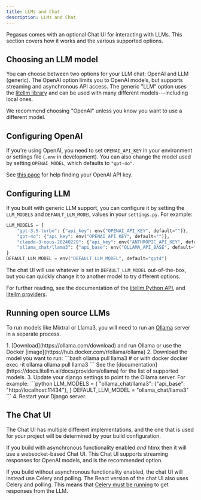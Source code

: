 ```yaml
---
title: LLMs and Chat
description: LLMs and Chat
---
```



Pegasus comes with an optional Chat UI for interacting with LLMs.
This section covers how it works and the various supported options.

## Choosing an LLM model

You can choose between two options for your LLM chat: OpenAI and LLM (generic).
The OpenAI option limits you to OpenAI models, but supports streaming and asynchronous API access.
The generic "LLM" option uses the [litellm library](https://docs.litellm.ai/docs/) and can be used with many different
models---including local ones.

We recommend choosing "OpenAI" unless you know you want to use a different model.

## Configuring OpenAI

If you're using OpenAI, you need to set `OPENAI_API_KEY` in your environment or settings file (`.env` in development).
You can also change the model used by setting `OPENAI_MODEL`, which defaults to `"gpt-4o"`.

See [this page](https://help.openai.com/en/articles/4936850-where-do-i-find-my-secret-api-key) for help
finding your OpenAI API key.

## Configuring LLM

If you built with generic LLM support, you can configure it by setting the `LLM_MODELS` and `DEFAULT_LLM_MODEL`
values in your `settings.py`. For example:

```python
LLM_MODELS = {
    "gpt-3.5-turbo": {"api_key": env("OPENAI_API_KEY", default="")},
    "gpt-4o": {"api_key": env("OPENAI_API_KEY", default="")},
    "claude-3-opus-20240229": {"api_key": env("ANTHROPIC_API_KEY", default="")},
    "ollama_chat/llama3": {"api_base": env("OLLAMA_API_BASE", default="http://localhost:11434")},  # requires a running ollama instance
}
DEFAULT_LLM_MODEL = env("DEFAULT_LLM_MODEL", default="gpt4")
```

The chat UI will use whatever is set in `DEFAULT_LLM_MODEL` out-of-the-box, but you can quickly change it
to another model to try different options.

For further reading, see the documentation of the [litellm Python API](https://docs.litellm.ai/docs/completion),
and [litellm providers](https://docs.litellm.ai/docs/providers).

## Running open source LLMs
To run models like Mixtral or Llama3, you will need to run an [Ollama](https://ollama.com/) server in a separate process.

<Steps>
1. [Download](https://ollama.com/download) and run Ollama or use the Docker [image](https://hub.docker.com/r/ollama/ollama)
2. Download the model you want to run:
   ```bash
   ollama pull llama3
   # or with docker
   docker exec -it ollama ollama pull llama3
   ```
   See the [documentation](https://docs.litellm.ai/docs/providers/ollama) for the list of supported models.
3. Update your django settings to point to the Ollama server. For example:
   ```python
   LLM_MODELS = {
       "ollama_chat/llama3": {"api_base": "http://localhost:11434"},
   }
   DEFAULT_LLM_MODEL = "ollama_chat/llama3"
   ```
4. Restart your Django server.
</Steps>

## The Chat UI

The Chat UI has multiple different implementations, and the one that is used for your project will be determined by your build configuration.

If you build with asynchronous functionality enabled *and* htmx then it will use a websocket-based Chat UI.
This Chat UI supports streaming responses for OpenAI models, and is the recommended option.

If you build without asynchronous functionality enabled, the chat UI will instead use Celery and polling.
The React version of the chat UI also uses Celery and polling.
This means that [Celery must be running](/celery) to get responses from the LLM.
